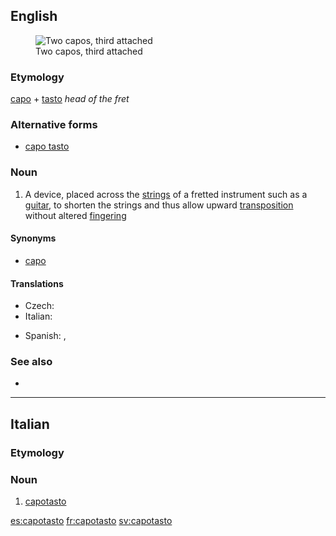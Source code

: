 ==English==
[[File:Kapodaster.JPG|thumb|Two capos, third attached]]

===Etymology===
{{etyl|it}} [[capo]] + [[tasto]] ''head of the fret''

===Alternative forms===
* [[capo tasto]]

===Noun===
{{en-noun}}

# {{music}} A device, placed across the [[string]]s of a fretted instrument such as a [[guitar]], to shorten the strings and thus allow upward [[transposition]] without altered [[fingering]]

====Synonyms====
* [[capo]]

====Translations====
{{trans-top|device placed across the strings}}
* Czech: {{t-|cs|kapodastr|m}}
* Italian: {{t-|it|capotasto}}
{{trans-mid}}
* Spanish: {{t+|es|ceja|f}}, {{t+|es|cejilla|f}}
{{trans-bottom}}

===See also===
* {{commonslite|capo}}

----

==Italian==

===Etymology===
{{prefix|capo|tasto|lang=it}}

===Noun===
{{it-noun|capotast|m|o|i}}

# {{music|lang=it}} [[#English|capotasto]]

[[es:capotasto]]
[[fr:capotasto]]
[[sv:capotasto]]